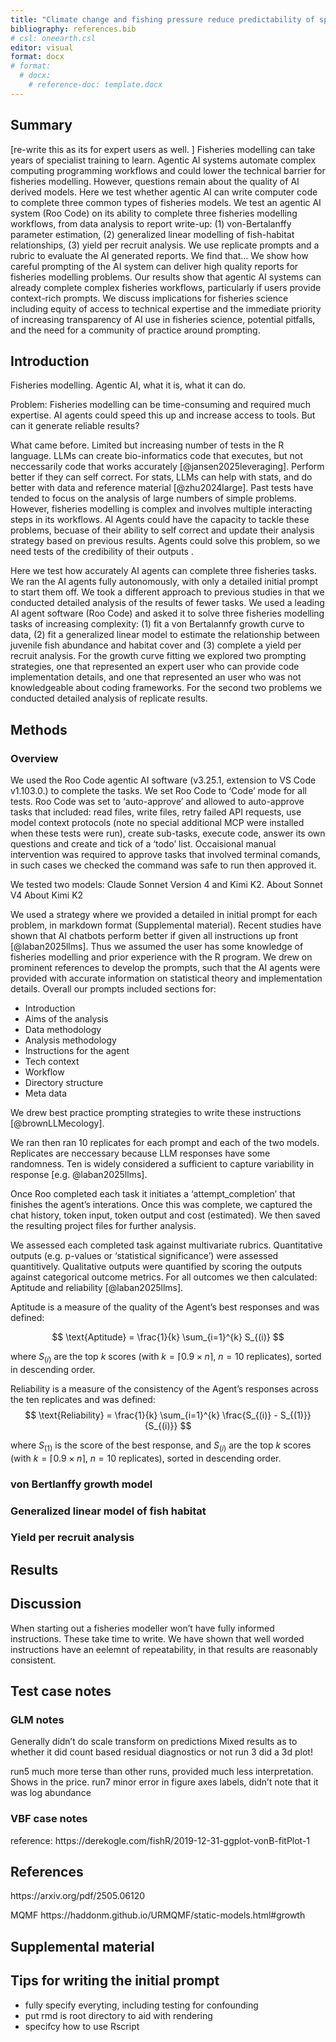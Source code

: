 ```yaml
---
title: "Climate change and fishing pressure reduce predictability of species abundance change"
bibliography: references.bib
# csl: oneearth.csl
editor: visual
format: docx
# format:
  # docx:
    # reference-doc: template.docx
---
```



## Summary

[re-write this as its for expert users as well. ]
Fisheries modelling can take years of specialist training to learn. Agentic AI systems automate complex computing programming workflows and could lower the technical barrier for fisheries modelling. However, questions remain about the quality of AI derived models. Here we test whether agentic AI can write computer code to complete three common types of fisheries models. We test an agentic AI system (Roo Code) on its ability to complete three fisheries modelling workflows, from data analysis to report write-up: (1) von-Bertalanffy parameter estimation, (2) generalized linear modelling of fish-habitat relationships, (3) yield per recruit analysis. We use replicate prompts and a rubric to evaluate the AI generated reports. We find that... We show how careful prompting of the AI system can deliver high quality reports for fisheries modelling problems. Our results show that agentic AI systems can already complete complex fisheries workflows, particularly if users provide context-rich prompts. We discuss implications for fisheries science including equity of access to technical expertise and the immediate priority of increasing transparency of AI use in fisheries science, potential pitfalls, and the need for a community of practice around prompting.  

## Introduction

Fisheries modelling. Agentic AI, what it is, what it can do. 

Problem: Fisheries modelling can be time-consuming and required much expertise. AI agents could speed this up and increase access to tools. But can it generate reliable results? 

What came before. Limited but increasing number of tests in the R language. LLMs can create bio-informatics code that executes, but not neccessarily code that works accurately [@jansen2025leveraging]. Perform better if they can self correct. For stats, LLMs can help with stats, and do better with data and reference material [@zhu2024large]. Past tests have tended to focus on the analysis of large numbers of simple problems. However, fisheries modelling is complex and involves multiple interacting steps in its workflows. AI Agents could have the capacity to tackle these problems, becuase of their ability to self correct and update their analysis strategy based on previous results. Agents could solve this problem, so we need tests of the credibility of their outputs . 

Here we test how accurately AI agents can complete three fisheries tasks. We ran the AI agents fully autonomously, with only a detailed initial prompt to start them off. We took a different approach to previous studies in that we conducted detailed analysis of the results of fewer tasks. We used a leading AI agent software (Roo Code) and asked it to solve three fisheries modelling tasks of increasing complexity: (1) fit a von Bertalannfy growth curve to data, (2) fit a generalized linear model to estimate the relationship between juvenile fish abundance and habitat cover and (3) complete a yield per recruit analysis. For the growth curve fitting we explored two prompting strategies, one that represented an expert user who can provide code implementation details, and one that represented an user who was not knowledgeable about coding frameworks. For the second two problems we conducted detailed analysis of replicate results. 

## Methods


### Overview 

We used the Roo Code agentic AI software (v3.25.1, extension to VS Code  v1.103.0.) to complete the tasks. We set Roo Code to 'Code' mode for all tests. Roo Code was set to 'auto-approve' and allowed to auto-approve tasks that included: read files, write files, retry failed API requests, use model context protocols (note no special additional MCP were installed when these tests were run), create sub-tasks, execute code, answer its own questions and create and tick of a 'todo' list. Occaisional manual intervention was required to approve tasks that involved terminal comands, in such cases we checked the command was safe to run then approved it. 

We tested two models: Claude Sonnet Version 4 and Kimi K2. 
About Sonnet V4
About Kimi K2

We used a strategy where we provided a detailed in initial prompt for each problem, in markdown format (Supplemental material). Recent studies have shown that AI chatbots perform better if given all instructions up front [@laban2025llms]. Thus we assumed the user has some knowledge of fisheries modelling and prior experience with the R program. We drew on prominent references to develop the prompts, such that the AI agents were provided with accurate information on statistical theory and implementation details. Overall our prompts included sections for: 

- Introduction
- Aims of the analysis
- Data methodology
- Analysis methodology
- Instructions for the agent
- Tech context
- Workflow
- Directory structure
- Meta data

We drew best practice prompting strategies to write these instructions [@brownLLMecology]. 

We ran then ran 10 replicates for each prompt and each of the two models. Replicates are neccessary because LLM responses have some randomness. Ten is widely considered a sufficient to capture variability in response [e.g. @laban2025llms]. 

Once Roo completed each task it initiates a 'attempt_completion' that finishes the agent's interations. Once this was complete, we captured the chat history, token input, token output and cost (estimated). We then saved the resulting project files for further analysis. 

We assessed each completed task against multivariate rubrics. Quantitative outputs (e.g. p-values or 'statistical significance') were assessed quantitively. Qualitative outputs were quantified by scoring the outputs against categorical outcome metrics. For all outcomes we then calculated: Aptitude and reliability [@laban2025llms]. 

Aptitude is a measure of the quality of the Agent's best responses and was defined: 

$$
\text{Aptitude} = \frac{1}{k} \sum_{i=1}^{k} S_{(i)}
$$

where $S_{(i)}$ are the top $k$ scores (with $k = \lceil 0.9 \times n \rceil$, $n = 10$ replicates), sorted in descending order.

Reliability is a measure of the consistency of the Agent's responses across the ten replicates and was defined:
$$
\text{Reliability} = \frac{1}{k} \sum_{i=1}^{k} \frac{S_{(i)} - S_{(1)}}{S_{(i)}}
$$

where $S_{(1)}$ is the score of the best response, and $S_{(i)}$ are the top $k$ scores (with $k = \lceil 0.9 \times n \rceil$, $n = 10$ replicates), sorted in descending order.   

### von Bertlanffy growth model

### Generalized linear model of fish habitat

### Yield per recruit analysis

## Results 

## Discussion

When starting out a fisheries modeller won't have fully informed instructions. These take time to write. We have shown that well worded instructions have an eelemnt of repeatability, in that results are reasonably consistent. 

## Test case notes

### GLM notes 

Generally didn't do scale transform on predictions
Mixed results as to whether it did count based residual diagnostics or not
run 3 did a 3d plot! 

run5 much more terse than other runs, provided much less interpretation. Shows in the price. 
run7 minor error in figure axes labels, didn't note that it was log abundance

### VBF case notes

reference: https://derekogle.com/fishR/2019-12-31-ggplot-vonB-fitPlot-1

## References

https://arxiv.org/pdf/2505.06120

MQMF
https://haddonm.github.io/URMQMF/static-models.html#growth

## Supplemental material 


## Tips for writing the initial prompt

- fully specify everyting, including testing for confounding
- put rmd is root directory to aid with rendering
- specifcy how to use Rscript